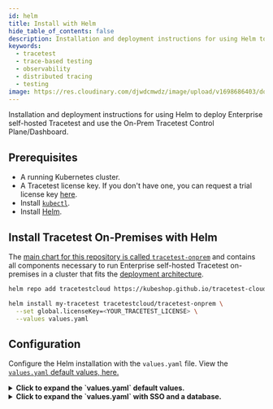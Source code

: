 ```yaml
---
id: helm
title: Install with Helm
hide_table_of_contents: false
description: Installation and deployment instructions for using Helm to deploy Enterprise self-hosted Tracetest and use the On-Prem Tracetest Control Plane / Dashboard.
keywords:
  - tracetest
  - trace-based testing
  - observability
  - distributed tracing
  - testing
image: https://res.cloudinary.com/djwdcmwdz/image/upload/v1698686403/docs/Blog_Thumbnail_14_rsvkmo.jpg
---
```


Installation and deployment instructions for using Helm to deploy Enterprise self-hosted Tracetest and use the On-Prem Tracetest Control Plane/Dashboard.

## Prerequisites

- A running Kubernetes cluster.
- A Tracetest license key. If you don't have one, you can request a trial license key [here](https://tracetest.io/on-prem-installation).
- Install [`kubectl`](https://kubernetes.io/docs/tasks/tools/#kubectl).
- Install [Helm](https://helm.sh/).

## Install Tracetest On-Premises with Helm

The [main chart for this repository is called `tracetest-onprem`](https://github.com/kubeshop/tracetest-cloud-charts/blob/main/README.md) and contains all components necessary to run Enterprise self-hosted Tracetest on-premises in a cluster that fits the [deployment architecture](/install/deployment-architecture).

```bash title="Terminal"
helm repo add tracetestcloud https://kubeshop.github.io/tracetest-cloud-charts --force-update

helm install my-tracetest tracetestcloud/tracetest-onprem \
  --set global.licenseKey=<YOUR_TRACETEST_LICENSE> \
  --values values.yaml
```

## Configuration

Configure the Helm installation with the `values.yaml` file. View the [`values.yaml` default values, here.](https://github.com/kubeshop/tracetest-cloud-charts/blob/main/charts/tracetest-onprem/values.yaml)

<details>
  <summary>
    <b>Click to expand the `values.yaml` default values.</b>
  </summary>

```yaml
global:
  # License Key provided by Tracetest team to run this instance. Default: `""`
  licenseKey: ""
  
  # This value defines if clients should expect a valid SSL certificate from the server. If you are using a self-signed certificate, you should set this to false. Default: `true`
  validCertificate: true
  
  # Pull secrets name used to fetch images from a private registry if needed. If set empty, this chart will use the public registry. For more details see: https://kubernetes.io/docs/tasks/configure-pod-container/pull-image-private-registry/ Default: `""`
  imagePullSecret: ""
  # Registry name used to fetch images. If set empty, this chart will use the public registry. For more details see: https://kubernetes.io/docs/tasks/configure-pod-container/pull-image-private-registry/ Default: `""`
  tracetestImageRegistry: ""

  sso:
    google:
      # Google OAuth2 client ID. You can get these from the Google Developer Console. Default: `""`
      clientID: "" 
      # Google OAuth2 secret. You can get these from the Google Developer Console. Default: `""`
      clientSecret: ""
    github:
      # Github OAuth2 client ID. You can get these from the Github Developer Console. Default: `"example client ID"`
      clientID: "Ov23li8WMwQlvjFNNiCy"
      # Github OAuth2 secret. You can get these from the Github Developer Console. Default: `"example client secret"`
      clientSecret: "e317c15e43909757d1e75e78373d130c374f6601"

  # If you don't want to use the default NATS server, you can specify your own NATS server here
  # natsEndpointOverride: "://nats:4222"

  postgresql:
    auth:
      # Postgres host address. Default: `""`
      host: ""
      # Postgres username that Tracetest APIs will use. Default: `""`
      username: ""
      # Postgres password that Tracetest APIs will use. Default: `""`
      password: ""
      # Postgres database name for Tracetest OnPrem. Default: `"tracetest"`
      database: "tracetest"
      # Postgres port. Default: `"5432"`
      port: "5432"
    
  mongodb:
    auth:
      # MongoDB connection protocol. Default: `"mongodb"`
      protocol: "mongodb"
      # MongoDB host address. Default: `""`
      host: ""
      # MongoDB username that Tracetest APIs will use. Default: `""`
      username: ""
      # MongoDB password that Tracetest APIs will use. Default: `""`
      password: ""
      # MongoDB database name for Tracetest OnPrem. Default: `"tracetest"`
      database: ""
      # MongoDB connection options as a key-value object. Default: `"{}"`
      options: {}

  
  # URLs section with addresses used by clients to connect to the Tracetest OnPrem instance
  urls:
    protocol: &protocol "https"
    port: &port "30000"
    rootDomain: &rootDomain "tracetest.localdev"
    cookieDomain: *rootDomain
    
    web:
      protocol: *protocol
      hostname: *rootDomain
      port: *port
      path: "/"
    
    api:
      protocol: *protocol
      hostname: *rootDomain
      port: *port
      path: "/api"

    auth:
      protocol: *protocol
      hostname: *rootDomain
      port: *port
      path: "/auth"
    
    agents:
      domain: *rootDomain
      port: *port
    
    controlPlane:
      protocol: *protocol
      hostname: *rootDomain
      port: *port
      path: "/"

nats:
  enabled: true
  
  config:
    jetstream:
      enabled: true
      fileStore:
        enabled: true
        dir: /data
        pvc:
          enabled: true
          size: 10Gi
      memoryStore:
          enabled: true
          maxSize: 1Gi

    natsBox:
      container:
        env:
          # different from k8s units, suffix must be B, KiB, MiB, GiB, or TiB
          # should be ~90% of memory limit
          GOMEMLIMIT: 900MiB
        merge:
          # recommended limit is at least 2 CPU cores and 8Gi Memory for production JetStream clusters
          resources:
            requests:
              cpu: 250m # one entire CPU
              memory: 1Gi
            limits:
              memory: 1Gi
```

</details>

<details>
  <summary>
    <b>Click to expand the `values.yaml` with SSO and a database.</b>
  </summary>

```yaml
global:
  validCertificate: false # defines if the certificate is generated by an external issuer of if the self-signed issuer is used

  urls:
    protocol: &protocol "https"
    port: &port "30000" 
    rootDomain: &rootDomain "tracetest.mydomain.com" # DNS that the users will use to access the Tracetest
    cookieDomain: *rootDomain
    
    web:
      protocol: *protocol
      hostname: *rootDomain
      port: *port
    
    api:
      protocol: *protocol
      hostname: *rootDomain
      port: *port

    auth:
      protocol: *protocol
      hostname: *rootDomain
      port: *port
    
    agents:
      domain: *rootDomain
      port: *port
    
    controlPlane:
      protocol: *protocol
      hostname: *rootDomain
      port: *port

  postgresql:
    auth:
      host: "path.to.my.postgres.instance"
      username: "some-pg-user"
      password: "some-pg-password"
      database: "tracetest"

  mongodb:
    auth:
      protocol: "mongodb"
      host: "path.to.my.mongodb.instance"
      username: "some-mongo-user"
      password: "some-mongo-password"
      database: "tracetest"
      options:
        retryWrites: "true"
        authSource: admin
```

</details>
